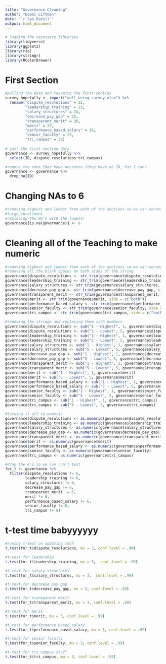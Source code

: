 ```yaml
---
title: "Governance Cleaning"
author: "Naomi Liftman"
date: "`r Sys.Date()`"
output: html_document
---
```


```r
# loading the necessary libraries
library(tidyverse)
library(ggplot2)
library(rio)
library(stringr)
library(RColorBrewer)
```

# First Section

```r
#pulling the data and renaming the first section
survey_hopefully <- import("well_being_survey.xlsx") %>% 
  rename("dispute_resolutions" = 22,
         "leadership_training" = 23,
         "salary_structures" = 24,
         "decrease_pay_gap" = 25,
         "transparent_merit" = 26,
         "merit" = 27,
         "performance_based_salary" = 28,
         "senior_faculty" = 29,
         "tri_campus" = 30)
  
# just the first section data
governance <- survey_hopefully %>% 
  select(ID, dispute_resolutions:tri_campus)

#remove the rows that have nonsense (they have no ID, but I cann
governance <- governance %>% 
  drop_na(ID)
```

# Changing NAs to 6
```r
#removing highest and lowest from each of the sections so we can convert to numeric
#large_enrollment
#replacing the NA's with the lowest!
governance[is.na(governance)] <- 6
```

# Cleaning all of the Teaching to make numeric

```r
#removing highest and lowest from each of the sections so we can convert to numeric
#removing all the blank spaces on both sides of the string
governance$dispute_resolutions <- str_trim(governance$dispute_resolutions, side = c("both"))
governance$leadership_training <- str_trim(governance$leadership_training, side = c("both"))
governance$salary_structures <- str_trim(governance$salary_structures, side = c("both"))
governance$decrease_pay_gap <- str_trim(governance$decrease_pay_gap, side = c("both"))
governance$transparent_merit <- str_trim(governance$transparent_merit, side = c("both"))
governance$merit <- str_trim(governance$merit, side = c("both"))
governance$performance_based_salary <- str_trim(governance$performance_based_salary, side = c("both"))
governance$senior_faculty <- str_trim(governance$senior_faculty, side = c("both"))
governance$tri_campus <- str_trim(governance$tri_campus, side = c("both"))

#removing the strings and replacing them with numbers
governance$dispute_resolutions <- sub("1 - Highest", 1, governance$dispute_resolutions)
governance$dispute_resolutions <- sub("5 - Lowest", 5, governance$dispute_resolutions)
governance$leadership_training <- sub("1 - Highest", 1, governance$leadership_training)
governance$leadership_training <- sub("5 - Lowest", 5, governance$leadership_training)
governance$salary_structures <- sub("1 - Highest", 1, governance$salary_structures)
governance$salary_structures <- sub("5 - Lowest", 5, governance$salary_structures)
governance$decrease_pay_gap <- sub("1 - Highest", 1, governance$decrease_pay_gap)
governance$decrease_pay_gap <- sub("5 - Lowest", 5, governance$decrease_pay_gap)
governance$transparent_merit <- sub("1 - Highest", 1, governance$transparent_merit)
governance$transparent_merit <- sub("5 - Lowest", 5, governance$transparent_merit)
governance$merit <- sub("1 - Highest", 1, governance$merit)
governance$merit <- sub("5 - Lowest", 5, governance$merit)
governance$performance_based_salary <- sub("1 - Highest", 1, governance$performance_based_salary)
governance$performance_based_salary <- sub("5 - Lowest", 5, governance$performance_based_salary)
governance$senior_faculty <- sub("1 - Highest", 1, governance$senior_faculty)
governance$senior_faculty <- sub("5 - Lowest", 5, governance$senior_faculty)
governance$tri_campus <- sub("1 - Highest", 1, governance$tri_campus)
governance$tri_campus <- sub("5 - Lowest", 5, governance$tri_campus)

#turning it all to numeric
governance$dispute_resolutions <- as.numeric(governance$dispute_resolutions)
governance$leadership_training <- as.numeric(governance$leadership_training)
governance$salary_structures <- as.numeric(governance$salary_structures)
governance$decrease_pay_gap <- as.numeric(governance$decrease_pay_gap)
governance$transparent_merit <- as.numeric(governance$transparent_merit)
governance$merit <- as.numeric(governance$merit)
governance$performance_based_salary <- as.numeric(governance$performance_based_salary)
governance$senior_faculty <- as.numeric(governance$senior_faculty)
governance$tri_campus <- as.numeric(governance$tri_campus)

#drop the 6's so we can run t-test
for_t <- governance %>% 
  filter(dispute_resolutions != 6,
         leadership_training != 6,
         salary_structures != 6,
         decrease_pay_gap != 6,
         transparent_merit != 6,
         merit != 6,
         performance_based_salary != 6,
         senior_faculty != 6,
         tri_campus != 6)
```

# t-test time babyyyyyy

```r
#runing t-test on updating tech
t.test(for_t$dispute_resolutions, mu = 3, conf.level = .99)

#t-test for leadership
t.test(for_t$leadership_training, mu = 3,  conf.level = .99)

#t-test for salary structures
t.test(for_t$salary_structures, mu = 3,  conf.level = .99)

#t-test for decrease pay gap
t.test(for_t$decrease_pay_gap, mu = 3, conf.level = .99)

#t-test for transparent merit
t.test(for_t$transparent_merit, mu = 3, conf.level = .99)

#t-test for merit
t.test(for_t$merit, mu = 3, conf.level = .99)

#t-test for performance based salary
t.test(for_t$performance_based_salary, mu = 3, conf.level = .99)

#t-test for senior faculty
t.test(for_t$senior_faculty, mu = 3, conf.level = .99)

#t-test for tri campus stuff
t.test(for_t$tri_campus, mu = 3, conf.level = .99)
```

